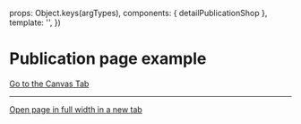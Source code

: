
<Meta of={DetailPublicationShopStories} />

  props: Object.keys(argTypes),
  components: { detailPublicationShop },
  template: '<detailPublicationShop />',
})

# Publication page example

<a href="?path=/story/pages-publication-shop--example">Go to the Canvas Tab</a>

***

<a href="?id=pages-publication-shop--example" target="_blank">
  Open page in full width in a new tab
</a>

<Canvas>
  <Story of={DetailPublicationShopStories.Example} />
</Canvas>
